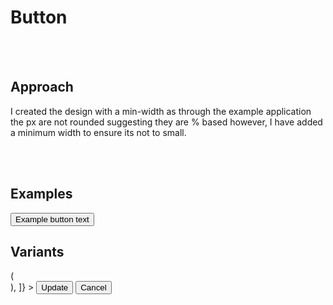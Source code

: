 
<Meta title="Atom/Button" />

# Button

<br />
<br />

## Approach

I created the design with a min-width as through the example application the px are not rounded suggesting they are % based however,
I have added a minimum width to ensure its not to small.

<br />
<br />

## Examples

<Canvas withSource="open">
  <Story name="default">
    <Button>Example button text</Button>
  </Story>
</Canvas>

## Variants

<Canvas withSource="open">
  <Story
    name="variants"
    decorators={[
      (Story) => (
        <div style={{ display: "flex", gap: "20px" }}>
          <Story />
        </div>
      ),
    ]}
  >
    <Button>Update</Button>
    <Button variant="secondary">Cancel</Button>
  </Story>
</Canvas>
